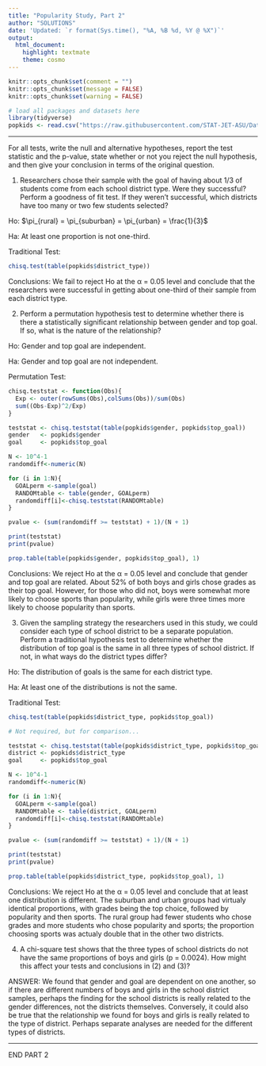 ```yaml
---
title: "Popularity Study, Part 2"
author: "SOLUTIONS"
date: 'Updated: `r format(Sys.time(), "%A, %B %d, %Y @ %X")`'
output: 
  html_document: 
    highlight: textmate
    theme: cosmo
---
```


```r
knitr::opts_chunk$set(comment = "")
knitr::opts_chunk$set(message = FALSE)
knitr::opts_chunk$set(warning = FALSE)
```

```r
# load all packages and datasets here
library(tidyverse)
popkids <- read.csv("https://raw.githubusercontent.com/STAT-JET-ASU/Datasets/master/Instructor/popular.csv")
```

<hr>

For all tests, write the null and alternative hypotheses, report the test statistic and the p-value, state whether or not you reject the null hypothesis, and then give your conclusion in terms of the original question.

1) Researchers chose their sample with the goal of having about 1/3 of  students come from each school district type. Were they successful? Perform a goodness of fit test. If they weren't successful, which districts have too many or two few students selected?

Ho: $\pi_{rural} = \pi_{suburban} = \pi_{urban} = \frac{1}{3}$

Ha: At least one proportion is not one-third.

Traditional Test:
```r
chisq.test(table(popkids$district_type))
```

Conclusions: We fail to reject Ho at the &alpha; = 0.05 level and conclude that the researchers were successful in getting about one-third of their sample from each district type.


2) Perform a permutation hypothesis test to determine whether there is there a statistically significant relationship between gender and top goal. If so, what is the nature of the relationship?

Ho: Gender and top goal are independent.

Ha: Gender and top goal are not independent.

Permutation Test:
```r
chisq.teststat <- function(Obs){ 
  Exp <- outer(rowSums(Obs),colSums(Obs))/sum(Obs)
  sum((Obs-Exp)^2/Exp)
}

teststat <- chisq.teststat(table(popkids$gender, popkids$top_goal))
gender   <- popkids$gender
goal     <- popkids$top_goal

N <- 10^4-1
randomdiff<-numeric(N)

for (i in 1:N){
  GOALperm <-sample(goal)
  RANDOMtable <- table(gender, GOALperm)
  randomdiff[i]<-chisq.teststat(RANDOMtable)
}

pvalue <- (sum(randomdiff >= teststat) + 1)/(N + 1)

print(teststat)
print(pvalue)

prop.table(table(popkids$gender, popkids$top_goal), 1)
```

Conclusions: We reject Ho at the &alpha; = 0.05 level and conclude that gender and top goal are related. About 52% of both boys and girls chose grades as their top goal. However, for those who did not, boys were somewhat more likely to choose sports than popularity, while girls were three times more likely to choose popularity than sports.


3) Given the sampling strategy the researchers used in this study, we could consider each type of school district to be a separate population. Perform a traditional hypothesis test to determine whether the distribution of top goal is the same in all three types of school district. If not, in what ways do the district types differ?

Ho: The distribution of goals is the same for each district type.

Ha: At least one of the distributions is not the same.

Traditional Test:
```r
chisq.test(table(popkids$district_type, popkids$top_goal))

# Not required, but for comparison...

teststat <- chisq.teststat(table(popkids$district_type, popkids$top_goal))
district <- popkids$district_type
goal     <- popkids$top_goal

N <- 10^4-1
randomdiff<-numeric(N)

for (i in 1:N){
  GOALperm <-sample(goal)
  RANDOMtable <- table(district, GOALperm)
  randomdiff[i]<-chisq.teststat(RANDOMtable)
}

pvalue <- (sum(randomdiff >= teststat) + 1)/(N + 1)

print(teststat)
print(pvalue)

prop.table(table(popkids$district_type, popkids$top_goal), 1)
```

Conclusions: We reject Ho at the &alpha; = 0.05 level and conclude that at least one distribution is different. The suburban and urban groups had virtualy identical proportions, with grades being the top choice, followed by popularity and then sports. The rural group had fewer students who chose grades and more students who chose popularity and sports; the proportion choosing sports was actualy double that in the other two districts.


4) A chi-square test shows that the three types of school districts do not have the same proportions of boys and girls (p = 0.0024). How might this affect your tests and conclusions in (2) and (3)?

ANSWER: We found that gender and goal are dependent on one another, so if there are different numbers of boys and girls in the school district samples, perhaps the finding for the school districts is really related to the gender differences, not the districts themselves. Conversely, it could also be true that the relationship we found for boys and girls is really related to the type of district. Perhaps separate analyses are needed for the different types of districts.

<hr>

END PART 2

